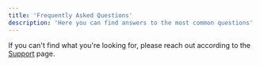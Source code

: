 ```yaml
---
title: 'Frequently Asked Questions'
description: 'Here you can find answers to the most common questions'
---
```


If you can't find what you're looking for, please reach out according to the [Support](support) page.